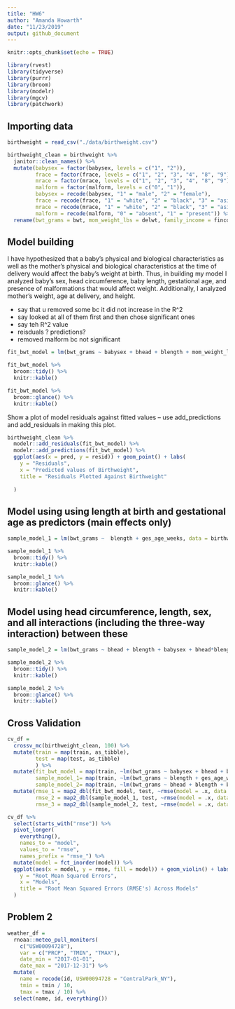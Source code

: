 ```yaml
---
title: "HW6"
author: "Amanda Howarth"
date: "11/23/2019"
output: github_document
---
```


```r
knitr::opts_chunk$set(echo = TRUE)
```

```r
library(rvest)
library(tidyverse)
library(purrr)
library(broom)
library(modelr)
library(mgcv)
library(patchwork)
```

## Importing data
```r
birthweight = read_csv("./data/birthweight.csv")
```
```r
birthweight_clean = birthweight %>% 
  janitor::clean_names() %>% 
  mutate(babysex = factor(babysex, levels = c("1", "2")),
         frace = factor(frace, levels = c("1", "2", "3", "4", "8", "9")),
         mrace = factor(mrace, levels = c("1", "2", "3", "4", "8", "9")),
         malform = factor(malform, levels = c("0", "1")),
         babysex = recode(babysex, "1" = "male", "2" = "female"), 
         frace = recode(frace, "1" = "white", "2" = "black", "3" = "asian", "4" = "puerto rican", "8" = "other", "9" = "unknown"),
         mrace = recode(mrace, "1" = "white", "2" = "black", "3" = "asian", "4" = "puerto rican", "8" = "other", "9" = "unknown"), 
         malform = recode(malform, "0" = "absent", "1" = "present")) %>%
  rename(bwt_grams = bwt, mom_weight_lbs = delwt, family_income = fincome, father_race = frace, mom_race = mrace, ges_age_weeks = gaweeks, age_menarche = menarche, mom_height = mheight, mom_age = momage, mom_pre_bmi = ppbmi)
```

## Model building
I have hypothesized that a baby's physical and biological characteristics as well as the mother's physical and biological characteristics at the time of delivery would affect the baby's weight at birth. Thus, in building my model I analyzed baby's sex, head circumference, baby length, gestational age, and presence of malformations that would affect weight. Additionally, I analyzed mother's weight, age at delivery, and height. 

* say that u removed some bc it did not increase in the R^2 
* say looked at all of them first and then chose significant ones 
* say teh R^2 value 
* reisduals ? predictions? 
* removed malform bc not significant 

```r
fit_bwt_model = lm(bwt_grams ~ babysex + bhead + blength + mom_weight_lbs + ges_age_weeks, data = birthweight_clean)

fit_bwt_model %>% 
  broom::tidy() %>% 
  knitr::kable()

fit_bwt_model %>%
  broom::glance() %>% 
  knitr::kable()
```

Show a plot of model residuals against fitted values – use add_predictions and add_residuals in making this plot.
```r
birthweight_clean %>% 
  modelr::add_residuals(fit_bwt_model) %>% 
  modelr::add_predictions(fit_bwt_model) %>% 
  ggplot(aes(x = pred, y = resid)) + geom_point() + labs(
    y = "Residuals", 
    x = "Predicted values of Birthweight", 
    title = "Residuals Plotted Against Birthweight"
    
  )
```

## Model using using length at birth and gestational age as predictors (main effects only)

```r
sample_model_1 = lm(bwt_grams ~  blength + ges_age_weeks, data = birthweight_clean)

sample_model_1 %>% 
  broom::tidy() %>% 
  knitr::kable()

sample_model_1 %>% 
  broom::glance() %>% 
  knitr::kable()
```

## Model using head circumference, length, sex, and all interactions (including the three-way interaction) between these

```r
sample_model_2 = lm(bwt_grams ~ bhead + blength + babysex + bhead*blength + bhead*babysex + babysex*blength + bhead*blength*babysex, data = birthweight_clean)

sample_model_2 %>% 
  broom::tidy() %>% 
  knitr::kable()

sample_model_2 %>% 
  broom::glance() %>% 
  knitr::kable()
```

## Cross Validation 

```r
cv_df = 
  crossv_mc(birthweight_clean, 100) %>% 
  mutate(train = map(train, as_tibble),
         test = map(test, as_tibble)
         ) %>% 
  mutate(fit_bwt_model = map(train, ~lm(bwt_grams ~ babysex + bhead + blength + mom_weight_lbs + ges_age_weeks, data = .x)), 
         sample_model_1= map(train, ~lm(bwt_grams ~ blength + ges_age_weeks, data = .x)),
         sample_model_2= map(train, ~lm(bwt_grams ~ bhead + blength + babysex + bhead*blength + bhead*babysex + babysex*blength + bhead*blength*babysex, data = .x))) %>%
  mutate(rmse_1 = map2_dbl(fit_bwt_model, test, ~rmse(model = .x, data = .y)),
         rmse_2 = map2_dbl(sample_model_1, test, ~rmse(model = .x, data = .y)),
         rmse_3 = map2_dbl(sample_model_2, test, ~rmse(model = .x, data = .y)))

cv_df %>% 
  select(starts_with("rmse")) %>% 
  pivot_longer(
    everything(),
    names_to = "model", 
    values_to = "rmse",
    names_prefix = "rmse_") %>% 
  mutate(model = fct_inorder(model)) %>% 
  ggplot(aes(x = model, y = rmse, fill = model)) + geom_violin() + labs(
    y = "Root Mean Squared Errors", 
    x = "Models", 
    title = "Root Mean Squared Errors (RMSE's) Across Models"
  )

```

## Problem 2

```r
weather_df = 
  rnoaa::meteo_pull_monitors(
    c("USW00094728"),
    var = c("PRCP", "TMIN", "TMAX"), 
    date_min = "2017-01-01",
    date_max = "2017-12-31") %>%
  mutate(
    name = recode(id, USW00094728 = "CentralPark_NY"),
    tmin = tmin / 10,
    tmax = tmax / 10) %>%
  select(name, id, everything())

```

